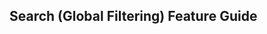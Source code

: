 
<Head>
  <title>
    Material React Table Docs - Search (Global Filtering) Feature Guide
  </title>
</Head>

## Search (Global Filtering) Feature Guide
